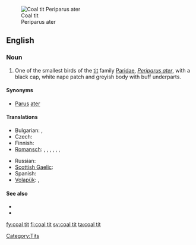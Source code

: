 [[Image:Parus ater 1 (Marek Szczepanek).jpg|thumb|Coal tit<br>Periparus ater]]
==English==

===Noun===
{{en-noun|sg=[[coal]] [[tit]]}}

# One of the smallest birds of the [[tit]] family [[Paridae]], ''[[Periparus ater]]'', with a black cap, white nape patch and greyish body with buff underparts.
{{wikipedia}}

====Synonyms====
* [[Parus]] [[ater]]

====Translations====
{{trans-top|coal tit}}
* Bulgarian: {{t|bg|черен синигер|m}},  {{t|bg|боров синигер|m}}
* Czech: {{t-|cs|sýkora uhelníček|f}}
* Finnish: {{t+|fi|kuusitiainen}}
* [[Romansch]]: {{qualifier|Rumantsch Grischun}} {{t|rm|maset da guaud|m}}, {{qualifier|Sursilvan}} {{t|rm|maset d'uaul|m}}, {{qualifier|Sutsilvan}} {{t|rm|maset da pegn|m}}, {{qualifier|Surmiran}} {{t|rm|pignouler|m}}, {{qualifier|Surmiran}} {{t|rm|sbrensligna digl gôt|f}}, {{qualifier|Puter}} {{t|rm|tschingallegra da god|f}}, {{qualifier|Vallader}} {{t|rm|parüschla da god|f}}
{{trans-mid}}
* Russian: {{t|ru|московка|f|sc=Cyrl|tr=moskóvka}}
* [[Scottish Gaelic]]: {{t-|gd|cailleachag a' chinn duibh|f|xs=Scottish Gaelic}}
* Spanish: {{t-|es|carbonero garrapinos|m}}
* [[Volapük]]: {{qualifier|male or female}} {{t|vo|blägaparud}}, {{qualifier|offspring, young}} {{t|vo|blägaparudül}}
{{trans-bottom}}

====See also====
* {{specieslite|Periparus ater}}
* {{commonslite|Parus ater}}

[[Category:Tits]]

[[fy:coal tit]]
[[fi:coal tit]]
[[sv:coal tit]]
[[ta:coal tit]]